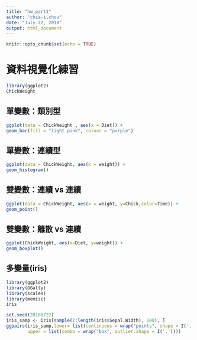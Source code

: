 ```yaml
---
title: "hw_part1"
author: "chia-i,chou"
date: "July 22, 2018"
output: html_document
---
```


```r
knitr::opts_chunk$set(echo = TRUE)
```

# 資料視覺化練習

```r
library(ggplot2)
ChickWeight 
```

## 單變數：類別型
```r
ggplot(data = ChickWeight , aes(x = Diet)) +
geom_bar(fill = "light pink", colour = "purple")
```

## 單變數：連續型
```r
ggplot(data = ChickWeight, aes(x = weight)) +
geom_histogram()
```

## 雙變數：連續 vs 連續
```r
ggplot(data = ChickWeight, aes(x = weight, y=Chick,color=Time)) +
geom_point()
```

## 雙變數：離散 vs 連續
```r
ggplot(ChickWeight, aes(x=Diet, y=weight)) +
geom_boxplot()
```

## 多變量(iris)
```r
library(ggplot2)
library(GGally)
library(scales)
library(memisc)
iris
```

```r
set.seed(20180722)
iris_samp <- iris[sample(1:length(iris$Sepal.Width), 100), ]
ggpairs(iris_samp,lower= list(continuous = wrap("points", shape = I('.'))),
        upper = list(combo = wrap("box", outlier.shape = I('.'))))
```